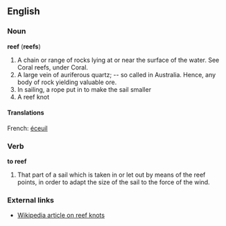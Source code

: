 ==English==

===Noun===
'''reef''' ('''reefs''')
#A chain or range of rocks lying at or near the surface of the water.  See Coral reefs, under Coral.
#A large vein of auriferous quartz; -- so called in Australia. Hence, any body of rock yielding valuable ore.
#In sailing, a rope put in to make the sail smaller
#A reef knot

====Translations====
French: [[éceuil]]

===Verb===
'''to reef'''
#That part of a sail which is taken in or let out by means of the reef points, in order to adapt the size of the sail to the force of the wind.

===External links===
*[[w:Reef knot|Wikipedia article on reef knots]]